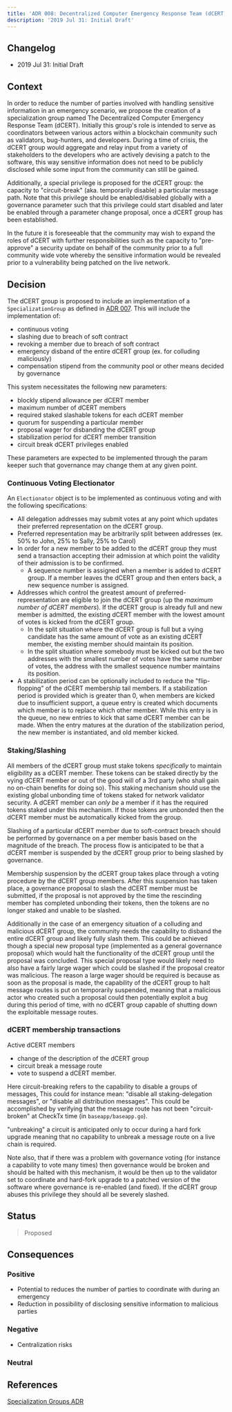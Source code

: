 ```yaml
---
title: 'ADR 008: Decentralized Computer Emergency Response Team (dCERT) Group'
description: '2019 Jul 31: Initial Draft'
---
```


## Changelog

* 2019 Jul 31: Initial Draft

## Context

In order to reduce the number of parties involved with handling sensitive
information in an emergency scenario, we propose the creation of a
specialization group named The Decentralized Computer Emergency Response Team
(dCERT).  Initially this group's role is intended to serve as coordinators
between various actors within a blockchain community such as validators,
bug-hunters, and developers.  During a time of crisis, the dCERT group would
aggregate and relay input from a variety of stakeholders to the developers who
are actively devising a patch to the software, this way sensitive information
does not need to be publicly disclosed while some input from the community can
still be gained.

Additionally, a special privilege is proposed for the dCERT group: the capacity
to "circuit-break" (aka. temporarily disable)  a particular message path. Note
that this privilege should be enabled/disabled globally with a governance
parameter such that this privilege could start disabled and later be enabled
through a parameter change proposal, once a dCERT group has been established.

In the future it is foreseeable that the community may wish to expand the roles
of dCERT with further responsibilities such as the capacity to "pre-approve" a
security update on behalf of the community prior to a full community
wide vote whereby the sensitive information would be revealed prior to a
vulnerability being patched on the live network.

## Decision

The dCERT group is proposed to include an implementation of a `SpecializationGroup`
as defined in [ADR 007](/sdk/v0.50/build/architecture/adr-007-specialization-groups). This will include the
implementation of:

* continuous voting
* slashing due to breach of soft contract
* revoking a member due to breach of soft contract
* emergency disband of the entire dCERT group (ex. for colluding maliciously)
* compensation stipend from the community pool or other means decided by
  governance

This system necessitates the following new parameters:

* blockly stipend allowance per dCERT member
* maximum number of dCERT members
* required staked slashable tokens for each dCERT member
* quorum for suspending a particular member
* proposal wager for disbanding the dCERT group
* stabilization period for dCERT member transition
* circuit break dCERT privileges enabled

These parameters are expected to be implemented through the param keeper such
that governance may change them at any given point.

### Continuous Voting Electionator

An `Electionator` object is to be implemented as continuous voting and with the
following specifications:

* All delegation addresses may submit votes at any point which updates their
  preferred representation on the dCERT group.
* Preferred representation may be arbitrarily split between addresses (ex. 50%
  to John, 25% to Sally, 25% to Carol)
* In order for a new member to be added to the dCERT group they must
  send a transaction accepting their admission at which point the validity of
  their admission is to be confirmed.
  * A sequence number is assigned when a member is added to dCERT group.
    If a member leaves the dCERT group and then enters back, a new sequence number
    is assigned.
* Addresses which control the greatest amount of preferred-representation are
  eligible to join the dCERT group (up the *maximum number of dCERT members*).
  If the dCERT group is already full and new member is admitted, the existing
  dCERT member with the lowest amount of votes is kicked from the dCERT group.
  * In the split situation where the dCERT group is full but a vying candidate
    has the same amount of vote as an existing dCERT member, the existing
    member should maintain its position.
  * In the split situation where somebody must be kicked out but the two
    addresses with the smallest number of votes have the same number of votes,
    the address with the smallest sequence number maintains its position.
* A stabilization period can be optionally included to reduce the
  "flip-flopping" of the dCERT membership tail members. If a stabilization
  period is provided which is greater than 0, when members are kicked due to
  insufficient support, a queue entry is created which documents which member is
  to replace which other member. While this entry is in the queue, no new entries
  to kick that same dCERT member can be made. When the entry matures at the
  duration of the  stabilization period, the new member is instantiated, and old
  member kicked.

### Staking/Slashing

All members of the dCERT group must stake tokens *specifically* to maintain
eligibility as a dCERT member. These tokens can be staked directly by the vying
dCERT member or out of the good will of a 3rd party (who shall gain no on-chain
benefits for doing so). This staking mechanism should use the existing global
unbonding time of tokens staked for network validator security. A dCERT member
can *only be* a member if it has the required tokens staked under this
mechanism. If those tokens are unbonded then the dCERT member must be
automatically kicked from the group.

Slashing of a particular dCERT member due to soft-contract breach should be
performed by governance on a per member basis based on the magnitude of the
breach.  The process flow is anticipated to be that a dCERT member is suspended
by the dCERT group prior to being slashed by governance.

Membership suspension by the dCERT group takes place through a voting procedure
by the dCERT group members. After this suspension has taken place, a governance
proposal to slash the dCERT member must be submitted, if the proposal is not
approved by the time the rescinding member has completed unbonding their
tokens, then the tokens are no longer staked and unable to be slashed.

Additionally in the case of an emergency situation of a colluding and malicious
dCERT group, the community needs the capability to disband the entire dCERT
group and likely fully slash them. This could be achieved though a special new
proposal type (implemented as a general governance proposal) which would halt
the functionality of the dCERT group until the proposal was concluded. This
special proposal type would likely need to also have a fairly large wager which
could be slashed if the proposal creator was malicious. The reason a large
wager should be required is because as soon as the proposal is made, the
capability of the dCERT group to halt message routes is put on temporarily
suspended, meaning that a malicious actor who created such a proposal could
then potentially exploit a bug during this period of time, with no dCERT group
capable of shutting down the exploitable message routes.

### dCERT membership transactions

Active dCERT members

* change of the description of the dCERT group
* circuit break a message route
* vote to suspend a dCERT member.

Here circuit-breaking refers to the capability to disable a groups of messages,
This could for instance mean: "disable all staking-delegation messages", or
"disable all distribution messages". This could be accomplished by verifying
that the message route has not been "circuit-broken" at CheckTx time (in
`baseapp/baseapp.go`).

"unbreaking" a circuit is anticipated only to occur during a hard fork upgrade
meaning that no capability to unbreak a message route on a live chain is
required.

Note also, that if there was a problem with governance voting (for instance a
capability to vote many times) then governance would be broken and should be
halted with this mechanism, it would be then up to the validator set to
coordinate and hard-fork upgrade to a patched version of the software where
governance is re-enabled (and fixed). If the dCERT group abuses this privilege
they should all be severely slashed.

## Status

> Proposed

## Consequences

### Positive

* Potential to reduces the number of parties to coordinate with during an emergency
* Reduction in possibility of disclosing sensitive information to malicious parties

### Negative

* Centralization risks

### Neutral

## References

[Specialization Groups ADR](/sdk/v0.50/build/architecture/adr-007-specialization-groups)
